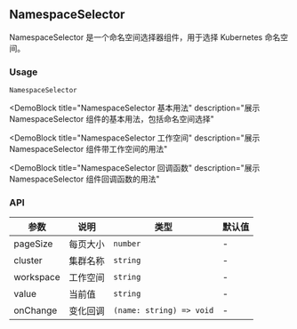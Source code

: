 
## NamespaceSelector

NamespaceSelector 是一个命名空间选择器组件，用于选择 Kubernetes 命名空间。

### Usage

`NamespaceSelector`

<DemoBlock
  title="NamespaceSelector 基本用法"
  description="展示 NamespaceSelector 组件的基本用法，包括命名空间选择"
>
  <Basic />
</DemoBlock>

<DemoBlock
  title="NamespaceSelector 工作空间"
  description="展示 NamespaceSelector 组件带工作空间的用法"
>
  <WithWorkspace />
</DemoBlock>

<DemoBlock
  title="NamespaceSelector 回调函数"
  description="展示 NamespaceSelector 组件回调函数的用法"
>
  <WithCallback />
</DemoBlock>

### API

| 参数 | 说明 | 类型 | 默认值 |
| --- | --- | --- | --- |
| pageSize | 每页大小 | `number` | - |
| cluster | 集群名称 | `string` | - |
| workspace | 工作空间 | `string` | - |
| value | 当前值 | `string` | - |
| onChange | 变化回调 | `(name: string) => void` | - | 